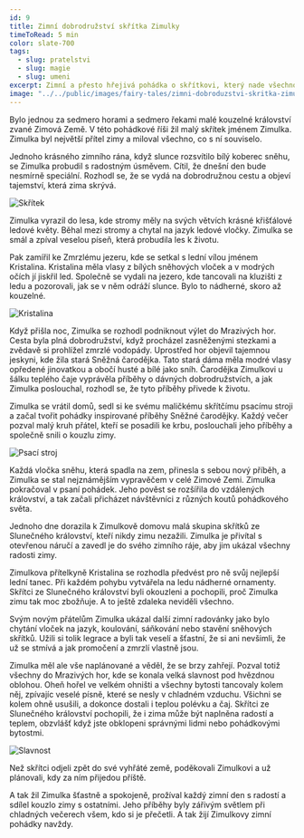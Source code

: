 ```yaml
---
id: 9
title: Zimní dobrodružství skřítka Zimulky
timeToRead: 5 min
color: slate-700
tags:
  - slug: pratelstvi
  - slug: magie
  - slug: umeni
excerpt: Zimní a přesto hřejivá pohádka o skřítkovi, který nade všechno miluje zimu, prochází kouzelným královstvím Zimové Země, píše příběhy a navazuje přátelství, která rozzáří i nejchladnější dny.
image: "../../public/images/fairy-tales/zimni-dobroduzstvi-skritka-zimulky/zimni-dobrodruzstvi-skritka-zimulky.webp"
---
```


Bylo jednou za sedmero horami a sedmero řekami malé kouzelné království zvané Zimová Země. V této pohádkové říši žil malý skřítek jménem Zimulka. Zimulka byl největší přítel zimy a miloval všechno, co s ní souviselo.

Jednoho krásného zimního rána, když slunce rozsvítilo bílý koberec sněhu, se Zimulka probudil s radostným úsměvem. Cítil, že dnešní den bude nesmírně speciální. Rozhodl se, že se vydá na dobrodružnou cestu a objeví tajemství, která zima skrývá.

<Image
  src="/images/fairy-tales/zimni-dobroduzstvi-skritka-zimulky/skritek.webp"
  blurDataURL="/_next/image?url=/images/fairy-tales/zimni-dobroduzstvi-skritka-zimulky/skritek.webp&w=16&q=1"
  alt="Skřítek"
/>

Zimulka vyrazil do lesa, kde stromy měly na svých větvích krásné křišťálové ledové květy. Běhal mezi stromy a chytal na jazyk ledové vločky. Zimulka se smál a zpíval veselou píseň, která probudila les k životu.

Pak zamířil ke Zmrzlému jezeru, kde se setkal s lední vílou jménem Kristalina. Kristalina měla vlasy z bílých sněhových vloček a v modrých očích jí jiskřil led. Společně se vydali na jezero, kde tancovali na kluzišti z ledu a pozorovali, jak se v něm odráží slunce. Bylo to nádherné, skoro až kouzelné.

<Image
  src="/images/fairy-tales/zimni-dobroduzstvi-skritka-zimulky/kristalina.webp"
  blurDataURL="/_next/image?url=/images/fairy-tales/zimni-dobroduzstvi-skritka-zimulky/kristalina.webp&w=16&q=1"
  alt="Kristalina"
/>

Když přišla noc, Zimulka se rozhodl podniknout výlet do Mrazivých hor. Cesta byla plná dobrodružství, když procházel zasněženými stezkami a zvědavě si prohlížel zmrzlé vodopády. Uprostřed hor objevil tajemnou jeskyni, kde žila stará Sněžná čarodějka. Tato stará dáma měla modré vlasy opředené jinovatkou a obočí husté a bílé jako sníh. Čarodějka Zimulkovi u šálku teplého čaje vyprávěla příběhy o dávných dobrodružstvích, a jak Zimulka poslouchal, rozhodl se, že tyto příběhy přivede k životu.

Zimulka se vrátil domů, sedl si ke svému maličkému skřítčímu psacímu stroji a začal tvořit pohádky inspirované příběhy Sněžné čarodějky. Každý večer pozval malý kruh přátel, kteří se posadili ke krbu, poslouchali jeho příběhy a společně snili o kouzlu zimy.

<Image
  src="/images/fairy-tales/zimni-dobroduzstvi-skritka-zimulky/psaci-stroj.webp"
  blurDataURL="/_next/image?url=/images/fairy-tales/zimni-dobroduzstvi-skritka-zimulky/psaci-stroj.webp&w=16&q=1"
  alt="Psací stroj"
/>

Každá vločka sněhu, která spadla na zem, přinesla s sebou nový příběh, a Zimulka se stal nejznámějším vypravěčem v celé Zimové Zemi. Zimulka pokračoval v psaní pohádek. Jeho pověst se rozšířila do vzdálených království, a tak začali přicházet návštěvníci z různých koutů pohádkového světa.

Jednoho dne dorazila k Zimulkově domovu malá skupina skřítků ze Slunečného království, kteří nikdy zimu nezažili. Zimulka je přivítal s otevřenou náručí a zavedl je do svého zimního ráje, aby jim ukázal všechny radosti zimy.
 
Zimulkova přítelkyně Kristalina se rozhodla předvést pro ně svůj nejlepší lední tanec. Při každém pohybu vytvářela na ledu nádherné ornamenty. Skřítci ze Slunečného království byli okouzleni a pochopili, proč Zimulka zimu tak moc zbožňuje. A to ještě zdaleka neviděli všechno.
 
Svým novým přátelům Zimulka ukázal další zimní radovánky jako bylo chytání vloček na jazyk, koulování, sáňkování nebo stavění sněhových skřítků. Užili si tolik legrace a byli tak veselí a šťastní, že si ani nevšimli, že už se stmívá a jak promočení a zmrzlí vlastně jsou.
 
Zimulka měl ale vše naplánované a věděl, že se brzy zahřejí. Pozval totiž všechny do Mrazivých hor, kde se konala velká slavnost pod hvězdnou oblohou. Oheň hořel ve velkém ohništi a všechny bytosti tancovaly kolem něj, zpívajíc veselé písně, které se nesly v chladném vzduchu. Všichni se kolem ohně usušili, a dokonce dostali i teplou polévku a čaj. Skřítci ze Slunečného království pochopili, že i zima může být naplněna radostí a teplem, obzvlášť když jste obklopeni správnými lidmi nebo pohádkovými bytostmi.

<Image
  src="/images/fairy-tales/zimni-dobroduzstvi-skritka-zimulky/slavnost.webp"
  blurDataURL="/_next/image?url=/images/fairy-tales/zimni-dobroduzstvi-skritka-zimulky/slavnost.webp&w=16&q=1"
  alt="Slavnost"
/>

Než skřítci odjeli zpět do své vyhřáté země, poděkovali Zimulkovi a už plánovali, kdy za ním přijedou příště. 
 
A tak žil Zimulka šťastně a spokojeně, prožíval každý zimní den s radostí a sdílel kouzlo zimy s ostatními. Jeho příběhy byly zářivým světlem při chladných večerech všem, kdo si je přečetli. A tak žijí Zimulkovy zimní pohádky navždy.
